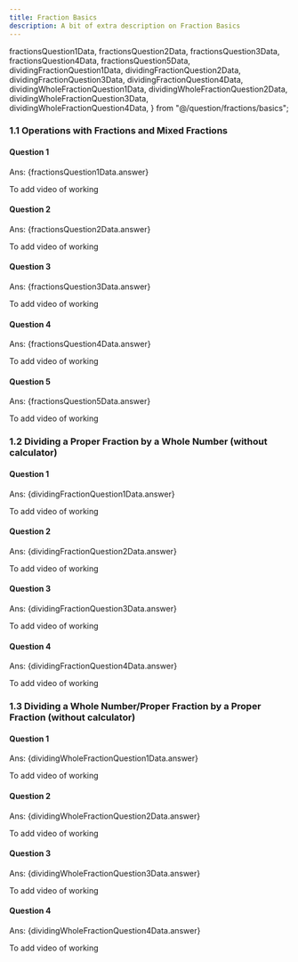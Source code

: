 ```yaml
---
title: Fraction Basics
description: A bit of extra description on Fraction Basics
---
```




  fractionsQuestion1Data,
  fractionsQuestion2Data,
  fractionsQuestion3Data,
  fractionsQuestion4Data,
  fractionsQuestion5Data,
  dividingFractionQuestion1Data,
  dividingFractionQuestion2Data,
  dividingFractionQuestion3Data,
  dividingFractionQuestion4Data,
  dividingWholeFractionQuestion1Data,
  dividingWholeFractionQuestion2Data,
  dividingWholeFractionQuestion3Data,
  dividingWholeFractionQuestion4Data,
} from "@/question/fractions/basics";

### 1.1 Operations with Fractions and Mixed Fractions

#### Question 1

<Accordions>
  <Accordion title="Question">
    <MultipleChoiceQuestion questionData={fractionsQuestion1Data} />
  </Accordion>

  <Accordion title="Answer Walkthrough">
    <p className="ml-11">Ans: {fractionsQuestion1Data.answer}</p>
    To add video of working
  </Accordion>
</Accordions>

#### Question 2

<Accordions>
  <Accordion title="Question">
    <MultipleChoiceQuestion questionData={fractionsQuestion2Data} />
  </Accordion>

  <Accordion title="Answer Walkthrough">
    <p className="ml-11">Ans: {fractionsQuestion2Data.answer}</p>
    To add video of working
  </Accordion>
</Accordions>

#### Question 3

<Accordions>
  <Accordion title="Question">
    <MultipleChoiceQuestion questionData={fractionsQuestion3Data} />
  </Accordion>

  <Accordion title="Answer Walkthrough">
    <p className="ml-11">Ans: {fractionsQuestion3Data.answer}</p>
    To add video of working
  </Accordion>
</Accordions>

#### Question 4

<Accordions>
  <Accordion title="Question">
    <MultipleChoiceQuestion questionData={fractionsQuestion4Data} />
  </Accordion>

  <Accordion title="Answer Walkthrough">
    <p className="ml-11">Ans: {fractionsQuestion4Data.answer}</p>
    To add video of working
  </Accordion>
</Accordions>

#### Question 5

<Accordions>
  <Accordion title="Question">
    <MultipleChoiceQuestion questionData={fractionsQuestion5Data} />
  </Accordion>

  <Accordion title="Answer Walkthrough">
    <p className="ml-11">Ans: {fractionsQuestion5Data.answer}</p>
    To add video of working
  </Accordion>
</Accordions>

### 1.2 Dividing a Proper Fraction by a Whole Number (without calculator)

#### Question 1

<Accordions>
  <Accordion title="Question">
    <MultipleChoiceQuestion questionData={dividingFractionQuestion1Data} />
  </Accordion>

  <Accordion title="Answer Walkthrough">
    <p className="ml-11">Ans: {dividingFractionQuestion1Data.answer}</p>
    To add video of working
  </Accordion>
</Accordions>

#### Question 2

<Accordions>
  <Accordion title="Question">
    <MultipleChoiceQuestion questionData={dividingFractionQuestion2Data} />
  </Accordion>

  <Accordion title="Answer Walkthrough">
    <p className="ml-11">Ans: {dividingFractionQuestion2Data.answer}</p>
    To add video of working
  </Accordion>
</Accordions>

#### Question 3

<Accordions>
  <Accordion title="Question">
    <MultipleChoiceQuestion questionData={dividingFractionQuestion3Data} />
  </Accordion>

  <Accordion title="Answer Walkthrough">
    <p className="ml-11">Ans: {dividingFractionQuestion3Data.answer}</p>
    To add video of working
  </Accordion>
</Accordions>

#### Question 4

<Accordions>
  <Accordion title="Question">
    <MultipleChoiceQuestion questionData={dividingFractionQuestion4Data} />
  </Accordion>

  <Accordion title="Answer Walkthrough">
    <p className="ml-11">Ans: {dividingFractionQuestion4Data.answer}</p>
    To add video of working
  </Accordion>
</Accordions>

### 1.3 Dividing a Whole Number/Proper Fraction by a Proper Fraction (without calculator)

#### Question 1

<Accordions>
  <Accordion title="Question">
    <MultipleChoiceQuestion questionData={dividingWholeFractionQuestion1Data} />
  </Accordion>

  <Accordion title="Answer Walkthrough">
    <p className="ml-11">Ans: {dividingWholeFractionQuestion1Data.answer}</p>
    To add video of working
  </Accordion>
</Accordions>

#### Question 2

<Accordions>
  <Accordion title="Question">
    <MultipleChoiceQuestion questionData={dividingWholeFractionQuestion2Data} />
  </Accordion>

  <Accordion title="Answer Walkthrough">
    <p className="ml-11">Ans: {dividingWholeFractionQuestion2Data.answer}</p>
    To add video of working
  </Accordion>
</Accordions>

#### Question 3

<Accordions>
  <Accordion title="Question">
    <MultipleChoiceQuestion questionData={dividingWholeFractionQuestion3Data} />
  </Accordion>

  <Accordion title="Answer Walkthrough">
    <p className="ml-11">Ans: {dividingWholeFractionQuestion3Data.answer}</p>
    To add video of working
  </Accordion>
</Accordions>

#### Question 4

<Accordions>
  <Accordion title="Question">
    <MultipleChoiceQuestion questionData={dividingWholeFractionQuestion4Data} />
  </Accordion>

  <Accordion title="Answer Walkthrough">
    <p className="ml-11">Ans: {dividingWholeFractionQuestion4Data.answer}</p>
    To add video of working
  </Accordion>
</Accordions>

